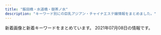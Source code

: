 ```yaml
---
title: "飯田橋・水道橋・御茶ノ水"
description: "キーワード別にの巨乳アジアン・チャイナエステ嬢情報をまとめました。"
---
```


新着画像と新着キーワードをまとめています。
2021年07月08日の情報です。

<DmmAffiliateIns />
<KeywordTable
  shops={
    [
    {
        "url": "http://mitsuka.este.work/",
        "keywords": {
            "D": 8,
            "90": 2,
            "88": 2,
            "84": 1,
            "C": 1,
            "89": 2,
            "86": 4,
            "92": 4,
            "85": 2
        },
        "name": "LOVER",
        "station": "\u725b\u8fbc\u795e\u697d\u5742\u99c5A3\u51fa\u53e3",
        "img_links": [
            "http://mitsuka.este.work/2/uploadimg/1612670526.jpg",
            "http://mitsuka.este.work/right.jpg",
            "http://mitsuka.este.work/2/uploadimg/1612670464.jpg",
            "http://mitsuka.este.work/2/uploadimg/1621849933.jpeg",
            "http://mitsuka.este.work/2/uploadimg/1612670429.jpg",
            "http://mitsuka.este.work/nav01.png",
            "http://mitsuka.este.work/2/uploadimg/1613639164.jpeg",
            "http://mitsuka.este.work/head01.jpg",
            "http://mitsuka.este.work/nav02.png",
            "http://mitsuka.este.work/left.jpg",
            "http://mitsuka.este.work/top04.jpg",
            "http://mitsuka.este.work/2/uploadimg/1612670496.jpg",
            "http://mitsuka.este.work/2/uploadimg/1616633208.jpg",
            "http://mitsuka.este.work/nav05.png",
            "http://mitsuka.este.work/2/uploadimg/1617091469.jpeg",
            "http://mitsuka.este.work/nav04.png",
            "http://mitsuka.este.work/nav03.png",
            "http://mitsuka.este.work/nav06.png",
            "http://mitsuka.este.work/2/uploadimg/1613638932.jpeg"
        ]
    },
    {
        "station": "JR\u6c34\u9053\u6a4b\u99c5\u897f\u53e3",
        "url": "http://sln-relax.com/",
        "img_links": [
            "http://sln-relax.com/i/files/homeimg.jpg",
            "http://sln-relax.com/img/ttl_concept.jpg",
            "http://sln-relax.com/img/ttl_tnew.jpg",
            "http://sln-relax.com/scdl/staff/10041.jpg",
            "http://sln-relax.com/img/ttl_rec.jpg",
            "http://sln-relax.com/scdl/staff/10061.jpg",
            "http://sln-relax.com/scdl/staff/10081.jpg",
            "http://sln-relax.com/scdl/staff/10051.jpg",
            "http://sln-relax.com/img/att.jpg",
            "http://sln-relax.com/img/ttl_staff.png",
            "http://sln-relax.com/i/files/girl02.jpg",
            "http://sln-relax.com/img/ttl_mobile.jpg",
            "http://sln-relax.com/scdl/staff/10011.jpg",
            "http://sln-relax.com/pic/topimg1.jpg",
            "http://sln-relax.com/scdl/staff/10071.jpg",
            "http://sln-relax.com/i/files/girl01.jpg",
            "http://sln-relax.com/pic/topimg2.jpg",
            "http://sln-relax.com/scdl/staff/10031.jpg",
            "http://sln-relax.com/pic/topimg3.jpg",
            "http://sln-relax.com/scdl/staff/10021.jpg",
            "http://sln-relax.com/pic/head.png"
        ],
        "keywords": {
            "C": 17
        },
        "name": "Lime"
    },
    {
        "keywords": {
            "89": 6,
            "85": 6,
            "83": 6,
            "84": 2,
            "E": 2,
            "88": 4,
            "F": 6,
            "D": 16
        },
        "url": "http://venus.tyo.cm/",
        "station": "JR\u6c34\u9053\u6a4b\u99c5\u6771\u53e3",
        "img_links": [
            "http://venus.tyo.cm/images/mainimg.jpg",
            "http://venus.tyo.cm/images/room1.jpg",
            "http://venus.tyo.cm/images/room6.jpg",
            "http://venus.tyo.cm/photos/sites/40/2021/05/2021052208051451.jpeg",
            "http://venus.tyo.cm/photos/sites/40/2021/05/202105220805459.jpeg",
            "http://venus.tyo.cm/images/room2.jpg",
            "http://venus.tyo.cm/images/pagetop.png",
            "http://venus.tyo.cm/photos/sites/40/2021/05/2021052208353844.jpeg",
            "http://venus.tyo.cm/photos/sites/40/2020/08/2020083109075848.jpeg",
            "http://venus.tyo.cm/images/spmainimg.jpg",
            "http://venus.tyo.cm/photos/sites/40/2021/05/2021052208382514.jpeg",
            "http://venus.tyo.cm/photos/sites/40/2020/08/2020083109075912.jpeg",
            "http://venus.tyo.cm/photos/sites/40/2021/05/2021052208043246.jpeg",
            "http://venus.tyo.cm/photos/sites/40/2021/05/2021052208041450.jpeg",
            "http://venus.tyo.cm/photos/sites/40/2021/05/2021052208053057.jpeg",
            "http://venus.tyo.cm/photos/sites/40/2020/08/2020083109075784.jpeg",
            "http://venus.tyo.cm/images/room4.jpg",
            "http://venus.tyo.cm/images/top.png",
            "http://venus.tyo.cm/photos/sites/40/2020/08/2020083109075883.jpeg",
            "http://venus.tyo.cm/images/room3.jpg",
            "http://venus.tyo.cm/images/room5.jpg"
        ],
        "name": "\u30d3\u30fc\u30ca\u30b9"
    },
    {
        "img_links": [],
        "name": "\u8776\u300520!",
        "station": "JR\u98ef\u7530\u6a4b\u99c5",
        "url": "https://chocho20.iest.info/",
        "keywords": {}
    },
    {
        "name": "\u30d7\u30ea\u30f3",
        "keywords": {
            "\u80f8": 2,
            "\u30bb\u30af\u30b7\u30fc": 2
        },
        "station": "JR\u6c34\u9053\u6a4b\u99c5\u897f\u53e3",
        "img_links": [
            "https://suidobashi-mensesthe.com/icon/google_plus.png",
            "https://suidobashi-mensesthe.com/images/prin-video2.jpg",
            "https://suidobashi-mensesthe.com/images/footer-r.png",
            "https://suidobashi-mensesthe.com/images/main1.jpg",
            "https://suidobashi-mensesthe.com/staff/rina-l1.jpg",
            "https://suidobashi-mensesthe.com/room/3-l.jpg",
            "https://suidobashi-mensesthe.com/images/header3.png",
            "https://suidobashi-mensesthe.com/images/covit19.jpg",
            "https://suidobashi-mensesthe.com/staff/midori-s2.jpg",
            "https://suidobashi-mensesthe.com/staff/midori-s1.jpg",
            "https://suidobashi-mensesthe.com/room/6-l.jpg",
            "https://suidobashi-mensesthe.com/images/qrcode.png",
            "https://suidobashi-mensesthe.com/room/5-s.jpg",
            "https://suidobashi-mensesthe.com/button/staff.png",
            "https://suidobashi-mensesthe.com/room/esthe1.jpg",
            "https://suidobashi-mensesthe.com/room/esthe2.jpg",
            "https://suidobashi-mensesthe.com/room/1-s.jpg",
            "https://suidobashi-mensesthe.com/room/esthe3.jpg",
            "https://suidobashi-mensesthe.com/room/6-s.jpg",
            "https://suidobashi-mensesthe.com/room/3-s.jpg",
            "https://suidobashi-mensesthe.com/mens-esthe-massage/2021/04/20/rina-s1.jpg",
            "https://suidobashi-mensesthe.com/staff/midori-l1.jpg",
            "https://suidobashi-mensesthe.com/staff/rina-s1.jpg",
            "https://suidobashi-mensesthe.com/icon/twitter.png",
            "https://suidobashi-mensesthe.com/staff/midori-s3.jpg",
            "https://suidobashi-mensesthe.com/icon/line.png",
            "https://suidobashi-mensesthe.com/room/2-l.jpg",
            "https://suidobashi-mensesthe.com/room/5-l.jpg",
            "https://suidobashi-mensesthe.com/images/covit19-2.jpg",
            "https://suidobashi-mensesthe.com/staff/midori-l3.jpg",
            "https://suidobashi-mensesthe.com/images/footer-l.png",
            "https://suidobashi-mensesthe.com/room/1-l.jpg",
            "https://suidobashi-mensesthe.com/icon/facebook.png",
            "https://suidobashi-mensesthe.com/button/home.png",
            "https://suidobashi-mensesthe.com/button/blog.png",
            "https://suidobashi-mensesthe.com/images/clear.png",
            "https://suidobashi-mensesthe.com/room/2-s.jpg",
            "https://suidobashi-mensesthe.com/room/4-l.jpg",
            "https://suidobashi-mensesthe.com/images/flower.png",
            "https://suidobashi-mensesthe.com/room/4-s.jpg",
            "https://suidobashi-mensesthe.com/staff/midori-l2.jpg",
            "https://suidobashi-mensesthe.com/images/main-sp.jpg"
        ],
        "url": "https://suidobashi-mensesthe.com/"
    },
    {
        "url": "http://yu.xyz.mn/",
        "img_links": [
            "http://yu.xyz.mn/photos/sites/91/2019/12/2019122901424384.jpg",
            "http://yu.xyz.mn/images/ac4.jpg",
            "http://yu.xyz.mn/images/room3.jpg",
            "http://yu.xyz.mn/images/ac3.jpg",
            "http://yu.xyz.mn/images/room4.jpg",
            "http://yu.xyz.mn/images/room1.jpg",
            "http://yu.xyz.mn/images/mobile.jpg",
            "http://yu.xyz.mn/images/ac2.jpg",
            "http://yu.xyz.mn/images/s_staff.jpg",
            "http://yu.xyz.mn/photos/sites/91/2021/01/2021012205451889.jpg",
            "http://yu.xyz.mn/photos/sites/91/2020/02/2020022305370017.jpg",
            "http://yu.xyz.mn/images/ac6.jpg",
            "http://yu.xyz.mn/images/ac5.jpg",
            "http://yu.xyz.mn/images/ac1.jpg",
            "http://yu.xyz.mn/photos/sites/91/2019/12/2019122702252767.jpg",
            "http://yu.xyz.mn/photos/sites/91/2019/12/2019122702252691.jpg",
            "http://yu.xyz.mn/photos/sites/91/2020/04/2020040807282190.jpg",
            "http://yu.xyz.mn/images/room2.jpg",
            "http://yu.xyz.mn/images/s_shedule.jpg",
            "http://yu.xyz.mn/images/s_news.jpg",
            "http://yu.xyz.mn/images/top.jpg"
        ],
        "keywords": {
            "85": 21,
            "87": 7,
            "C": 20,
            "84": 7,
            "86": 7,
            "D": 35
        },
        "name": "\u60a0 \u3086\u3046",
        "station": "JR\u6c34\u9053\u6a4b\u99c5\u897f\u53e3"
    },
    {
        "keywords": {
            "D": 12,
            "E": 6,
            "C": 30
        },
        "station": "\u725b\u8fbc\u795e\u697d\u5742\u99c5A2\u51fa\u53e3",
        "url": "https://raku-relax.tokyo/",
        "img_links": [
            "https://raku-relax.tokyo/wp-content/themes/este/img/tel03.png",
            "https://raku-relax.tokyo/wp-content/uploads/2021/07/897621rakura.jpg",
            "https://raku-relax.tokyo/wp-content/uploads/2020/01/897sarakura.jpg",
            "https://raku-relax.tokyo/wp-content/uploads/2020/01/y45a121.jpg",
            "https://raku-relax.tokyo/wp-content/themes/este/img/top-img05.png",
            "https://raku-relax.tokyo/wp-content/uploads/2021/01/1211rakura.jpg",
            "https://raku-relax.tokyo/wp-content/uploads/2018/12/satfuygihoj.jpg",
            "https://raku-relax.tokyo/wp-content/uploads/2021/04/98976890rakura.jpg",
            "https://raku-relax.tokyo/wp-content/uploads/2020/04/1234sertdyf.jpg",
            "https://raku-relax.tokyo/wp-content/uploads/2020/11/9897621rakura.jpg",
            "https://raku-relax.tokyo/wp-content/themes/este/img/tel_footer.png",
            "https://raku-relax.tokyo/wp-content/uploads/2020/10/28917rakura.jpg",
            "https://raku-relax.tokyo/wp-content/uploads/2020/11/oiuarakura.jpg",
            "https://raku-relax.tokyo/wp-content/uploads/2018/12/4567rakura.jpg",
            "https://raku-relax.tokyo/wp-content/themes/este/img/top-img01.png",
            "https://raku-relax.tokyo/wp-content/themes/este/img/tel.png",
            "https://raku-relax.tokyo/wp-content/uploads/2021/04/8721rakura.jpg",
            "https://raku-relax.tokyo/wp-content/themes/este/img/top-img04.png",
            "https://raku-relax.tokyo/wp-content/uploads/2020/04/siuaytfsa.jpg",
            "https://raku-relax.tokyo/wp-content/uploads/2021/05/8976251rakura.jpg",
            "https://raku-relax.tokyo/wp-content/themes/este/img/1.jpg",
            "https://raku-relax.tokyo/wp-content/themes/este/img/2.jpg",
            "https://raku-relax.tokyo/wp-content/themes/este/img/4.jpg",
            "https://raku-relax.tokyo/wp-content/themes/este/img/top-img02.png",
            "https://raku-relax.tokyo/wp-content/themes/este/img/tel02.png",
            "https://raku-relax.tokyo/wp-content/themes/este/img/tel_header.png",
            "https://raku-relax.tokyo/wp-content/uploads/2020/10/ertyurakura.jpg",
            "https://raku-relax.tokyo/wp-content/themes/este/img/top-img03.png",
            "https://raku-relax.tokyo/wp-content/themes/este/img/3.jpg"
        ],
        "name": "\u697d\u697d"
    },
    {
        "img_links": [
            "https://izumi-esthe.tokyo/wp-content/themes/este/img/top-img01a.png",
            "https://izumi-esthe.tokyo/wp-content/themes/este/img/3.jpg",
            "https://izumi-esthe.tokyo/wp-content/uploads/2021/02/98767689iyashinoizumi.jpg",
            "https://izumi-esthe.tokyo/wp-content/themes/este/img/call.png",
            "https://izumi-esthe.tokyo/wp-content/themes/este/img/2.jpg",
            "https://izumi-esthe.tokyo/wp-content/themes/este/img/tel_header.png",
            "https://izumi-esthe.tokyo/wp-content/uploads/2021/02/77iyashinoizumi.jpg",
            "https://izumi-esthe.tokyo/wp-content/uploads/2021/05/982716ttiyashinoizumi.jpg",
            "https://izumi-esthe.tokyo/wp-content/uploads/2021/02/2iyashinoizumi.jpg",
            "https://izumi-esthe.tokyo/wp-content/uploads/2021/02/iyashinoizumi.jpg",
            "https://izumi-esthe.tokyo/wp-content/themes/este/img/6.jpg",
            "https://izumi-esthe.tokyo/wp-content/uploads/2021/05/6754iyashinoizumi.jpg",
            "https://izumi-esthe.tokyo/wp-content/uploads/2021/02/1iyashinoizumi.jpg",
            "https://izumi-esthe.tokyo/wp-content/themes/este/img/5.jpg",
            "https://izumi-esthe.tokyo/wp-content/uploads/2021/02/211iyashinoizumi.jpg",
            "https://izumi-esthe.tokyo/wp-content/uploads/2021/05/7675621789iyashinoizumi.jpg",
            "https://izumi-esthe.tokyo/wp-content/themes/este/img/top-img01b.png",
            "https://izumi-esthe.tokyo/wp-content/uploads/2021/02/15drtyfugihoas-1.jpg",
            "https://izumi-esthe.tokyo/wp-content/uploads/2021/05/34567897867iyashinoizumi.jpg",
            "https://izumi-esthe.tokyo/wp-content/uploads/2021/02/121iyashinoizumi.jpg",
            "https://izumi-esthe.tokyo/wp-content/uploads/2021/02/999iyashinoizumi-1.jpg",
            "https://izumi-esthe.tokyo/wp-content/uploads/2021/02/876521iyashinoizumi-1.jpg",
            "https://izumi-esthe.tokyo/wp-content/uploads/2021/02/3111112iyashinoizumi.jpg",
            "https://izumi-esthe.tokyo/wp-content/uploads/2021/03/312121iyashinoizumi.jpg",
            "https://izumi-esthe.tokyo/wp-content/themes/este/img/top-img04.png",
            "https://izumi-esthe.tokyo/wp-content/themes/este/img/1.jpg",
            "https://izumi-esthe.tokyo/wp-content/uploads/2021/02/8765iyashinoizumi.jpg",
            "https://izumi-esthe.tokyo/wp-content/themes/este/img/top-img02f.png",
            "https://izumi-esthe.tokyo/wp-content/uploads/2021/02/2221iyashinoizumi.jpg",
            "https://izumi-esthe.tokyo/wp-content/uploads/2021/02/8765421iyashinoizumi.jpg",
            "https://izumi-esthe.tokyo/wp-content/uploads/2021/06/2121iyashinoizumi.jpg",
            "https://izumi-esthe.tokyo/wp-content/uploads/2021/04/WechatIMG866.jpeg",
            "https://izumi-esthe.tokyo/wp-content/uploads/2021/02/999iyashinoizumi.jpg",
            "https://izumi-esthe.tokyo/wp-content/uploads/2021/02/1111iyashinoizumi.jpg",
            "https://izumi-esthe.tokyo/wp-content/uploads/2021/02/3serdtfygui.jpg",
            "https://izumi-esthe.tokyo/wp-content/themes/este/img/top-img03.png",
            "https://izumi-esthe.tokyo/wp-content/uploads/2021/02/5432111iyashinoizumi.jpg",
            "https://izumi-esthe.tokyo/wp-content/uploads/2021/02/1iyashinoizumi-1.jpg",
            "https://izumi-esthe.tokyo/wp-content/uploads/2021/02/121dfghiyashinoizumi-1.jpg",
            "https://izumi-esthe.tokyo/wp-content/themes/este/img/4.jpg",
            "https://izumi-esthe.tokyo/wp-content/themes/este/img/tel_footer.png",
            "https://izumi-esthe.tokyo/wp-content/uploads/2021/02/9876iyashinoizumi.jpg",
            "https://izumi-esthe.tokyo/wp-content/uploads/2021/06/123456hiyashinoizumi.jpg",
            "https://izumi-esthe.tokyo/wp-content/themes/este/img/top-img01.png",
            "https://izumi-esthe.tokyo/wp-content/uploads/2021/02/3111iyashinoizumi.jpg",
            "https://izumi-esthe.tokyo/wp-content/uploads/2021/02/1111iyashinoizumi-2.jpg",
            "https://izumi-esthe.tokyo/wp-content/uploads/2021/06/76514678iyashinoizumi.jpg"
        ],
        "name": "\u7652\u3057\u306e\u6cc9",
        "url": "https://izumi-esthe.tokyo/",
        "station": "\u5c0f\u5ddd\u753a\u99c5B5\u51fa\u53e3",
        "keywords": {
            "D": 36,
            "E": 22,
            "C": 20
        }
    },
    {
        "url": "http://jinbocho.xyz/",
        "station": "\u795e\u4fdd\u753a\u99c5A5\u51fa\u53e3",
        "name": "\u306f\u306a\u3073",
        "img_links": [
            "http://jinbocho.xyz/images/mika.jpg",
            "http://jinbocho.xyz/images/mi.jpg",
            "http://jinbocho.xyz/images/a4.jpg",
            "http://jinbocho.xyz/images/zi.png",
            "http://jinbocho.xyz/images/r4.jpg",
            "http://jinbocho.xyz/images/z1.jpg",
            "http://jinbocho.xyz/images/a5.jpg",
            "http://jinbocho.xyz/images/gb01.png",
            "http://jinbocho.xyz/images/top2.jpg",
            "http://jinbocho.xyz/images/miki.jpg",
            "http://jinbocho.xyz/images/yuki.jpg",
            "http://jinbocho.xyz/images/g7.jpg",
            "http://jinbocho.xyz/images/r2.jpg",
            "http://jinbocho.xyz/images/r1.jpg",
            "http://jinbocho.xyz/images/g8.jpg",
            "http://jinbocho.xyz/images/left3.png",
            "http://jinbocho.xyz/images/a3.jpg",
            "http://jinbocho.xyz/images/face.png",
            "http://jinbocho.xyz/images/g0.jpg",
            "http://jinbocho.xyz/images/a1.jpg",
            "http://jinbocho.xyz/images/g1.jpg",
            "http://jinbocho.xyz/images/a2.jpg",
            "http://jinbocho.xyz/images/r6.jpg",
            "http://jinbocho.xyz/images/new-tit3.png",
            "http://jinbocho.xyz/images/g9.jpg",
            "http://jinbocho.xyz/images/top1.jpg",
            "http://jinbocho.xyz/images/r3.jpg",
            "http://jinbocho.xyz/images/mobile.png",
            "http://jinbocho.xyz/images/s_staff.png",
            "http://jinbocho.xyz/images/z2.jpg",
            "http://jinbocho.xyz/images/g10.jpg",
            "http://jinbocho.xyz/images/yuk.jpg",
            "http://jinbocho.xyz/images/haru.jpg",
            "http://jinbocho.xyz/images/gr.jpg",
            "http://jinbocho.xyz/images/g2.jpg",
            "http://jinbocho.xyz/images/new-tit.png",
            "http://jinbocho.xyz/images/r5.jpg"
        ],
        "keywords": {}
    },
    {
        "station": "\u5c0f\u5ddd\u753a\u99c5B4",
        "url": "http://aromalucky.xyz/",
        "name": "\u30a2\u30ed\u30de\u30e9\u30c3\u30ad\u30fc",
        "keywords": {},
        "img_links": [
            "https://i1.wp.com/aromalucky.xyz/wp-content/uploads/2019/05/16.jpg",
            "https://i2.wp.com/aromalucky.xyz/wp-content/uploads/2017/12/08.jpg",
            "https://i0.wp.com/aromalucky.xyz/wp-content/uploads/2019/04/13.jpg",
            "https://i0.wp.com/aromalucky.xyz/wp-content/uploads/2019/05/02.png",
            "https://i2.wp.com/aromalucky.xyz/wp-content/uploads/2020/09/21.jpg",
            "https://i2.wp.com/aromalucky.xyz/wp-content/uploads/2017/12/02.jpg",
            "https://i0.wp.com/aromalucky.xyz/wp-content/uploads/2017/12/05-1.jpg",
            "https://i2.wp.com/aromalucky.xyz/wp-content/uploads/2017/12/03-1.jpg",
            "https://i1.wp.com/aromalucky.xyz/wp-content/uploads/2017/12/04-1.jpg",
            "http://aromalucky.xyz/wp-content/uploads/2019/05/01_02.png",
            "https://i2.wp.com/aromalucky.xyz/wp-content/uploads/2019/04/12.jpg",
            "https://i0.wp.com/aromalucky.xyz/wp-content/uploads/2019/05/15.jpg",
            "https://i2.wp.com/aromalucky.xyz/wp-content/uploads/2019/05/03.png",
            "https://i1.wp.com/aromalucky.xyz/wp-content/uploads/2019/10/20.jpg",
            "https://i2.wp.com/aromalucky.xyz/wp-content/uploads/2019/04/14.jpg"
        ]
    },
    {
        "keywords": {
            "C": 7
        },
        "url": "http://rapisu.tokyo/",
        "station": "\u795e\u4fdd\u753a\u99c5A7\u51fa\u53e3",
        "name": "\u30e9\u30d4\u30b9",
        "img_links": [
            "http://rapisu.tokyo/images/g0.jpg",
            "http://rapisu.tokyo/images/r2.jpg",
            "http://rapisu.tokyo/images/zi_staff.png",
            "http://rapisu.tokyo/images/top.png",
            "http://rapisu.tokyo/images/tiao.png",
            "http://rapisu.tokyo/images/r1.jpg",
            "http://rapisu.tokyo/images/flash1.jpg",
            "http://rapisu.tokyo/images/mika.jpg",
            "http://rapisu.tokyo/images/flash.jpg",
            "http://rapisu.tokyo/images/meihui.jpg",
            "http://rapisu.tokyo/images/r3.jpg",
            "http://rapisu.tokyo/images/end.png",
            "http://rapisu.tokyo/images/mobile.png"
        ]
    },
    {
        "station": "JR\u6c34\u9053\u6a4b\u99c5\u6771\u53e3",
        "img_links": [
            "http://www.pilink.xyz/uploads/210420/1-210420151411422.png",
            "http://www.pilink.xyz/uploads/181018/rec2.png",
            "http://www.pilink.xyz/style/mobile.jpg",
            "http://www.pilink.xyz/uploads/181018/sys2.jpg",
            "http://www.pilink.xyz/style/head1.jpg",
            "http://www.pilink.xyz/style/line.png",
            "http://www.pilink.xyz/uploads/210420/1-21042015013J02.jpg",
            "http://www.pilink.xyz/style/sm.jpg",
            "http://www.pilink.xyz/uploads/210420/1-210420150221a8.jpg",
            "http://www.pilink.xyz/style/news.jpg",
            "http://www.pilink.xyz/style/concept.jpg",
            "http://www.pilink.xyz/style/ta.jpg",
            "http://www.pilink.xyz/style/staff_t.jpg"
        ],
        "url": "http://www.pilink.xyz/",
        "keywords": {},
        "name": "\u30c1\u30e5\u30fc\u30ea\u30c3\u30d7"
    }
]
}
/>
<DmmAffiliateScript />
